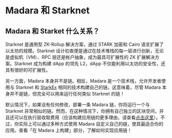 # Madara 和 Starknet

## Madara 和 Starket 什么关系？

Starknet 是通用型 ZK-Rollup 解决方案，通过 STARK 加密和 Cairo 语言扩展了以太坊的规模。Starknet 设计初衷便是通过在技术堆栈的每一层进行创新，无论是虚拟机（VM）、RPC 层还是帐户抽象，成为最具可扩展性的 ZK 扩展解决方案。Starknet 成为构建 dApp 的领先 L2，dApp 不仅能利用以太坊的安全性，还具有很好的可扩展性。

另一方面，Madara 本身并不是链。相反，Madara 是一个技术栈，允许开发者使用与 Starknet 和 [StarkEx](https://starkware.co/starkex/) 相同的技术构建自己的链。这意味着，尽管 Madara 本身并不是链，但完全可以用来运行任何类似 Starknet 的链！

默认情况下，如果没有任何修改，部署一条 Madara 链，你将运行一个与 Starknet 非常相似的链。然而，在这种情况下，你拥有自己独立的区块空间，并且还可以在执行层收取费用（应该构建应用链的更多理由，请查看[点击这里](/#why-build-an-app-chain)）。不过，你实际上可以通过多种方式使用 Madara 自定义自己的链，使其最适合你的应用。查看「在 Madara 上构建」部分，了解如何实现应用链！
